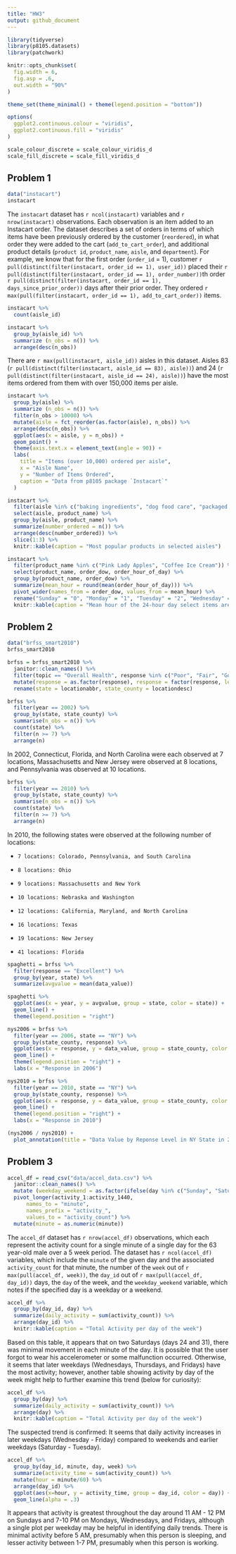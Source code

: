 ```yaml
---
title: "HW3"
output: github_document
---
```


```r
library(tidyverse)
library(p8105.datasets)
library(patchwork)

knitr::opts_chunk$set(
  fig.width = 6,
  fig.asp = .6,
  out.width = "90%"
)

theme_set(theme_minimal() + theme(legend.position = "bottom"))

options(
  ggplot2.continuous.colour = "viridis",
  ggplot2.continuous.fill = "viridis"
)

scale_colour_discrete = scale_colour_viridis_d
scale_fill_discrete = scale_fill_viridis_d
```

## Problem 1

```r
data("instacart") 
instacart
```

The `instacart` dataset has `r ncol(instacart)` variables and `r nrow(instacart)` observations. Each observation is an item added to an Instacart order. The dataset describes a set of orders in terms of which items have been previously ordered by the customer (`reordered`), in what order they were added to the cart (`add_to_cart_order`), and additional product details (`product id`, `product_name`, `aisle`, and `department`). For example, we know that for the first order (`order_id` = 1), customer `r pull(distinct(filter(instacart, order_id == 1), user_id))` placed their `r pull(distinct(filter(instacart, order_id == 1), order_number))`th order `r pull(distinct(filter(instacart, order_id == 1), days_since_prior_order))` days after their prior order. They ordered `r max(pull(filter(instacart, order_id == 1), add_to_cart_order))` items. 

```r
instacart %>% 
  count(aisle_id)

instacart %>% 
  group_by(aisle_id) %>% 
  summarize (n_obs = n()) %>% 
  arrange(desc(n_obs))
```

There are `r max(pull(instacart, aisle_id))` aisles in this dataset. Aisles 83 (`r pull(distinct(filter(instacart, aisle_id == 83), aisle))`) and 24 (`r pull(distinct(filter(instacart, aisle_id == 24), aisle))`) have the most items ordered from them with over 150,000 items per aisle. 

```r
instacart %>% 
  group_by(aisle) %>% 
  summarize (n_obs = n()) %>% 
  filter(n_obs > 10000) %>% 
  mutate(aisle = fct_reorder(as.factor(aisle), n_obs)) %>% 
  arrange(desc(n_obs)) %>% 
  ggplot(aes(x = aisle, y = n_obs)) +
  geom_point() + 
  theme(axis.text.x = element_text(angle = 90)) +
  labs(
    title = "Items (over 10,000) ordered per aisle", 
    x = "Aisle Name", 
    y = "Number of Items Ordered", 
    caption = "Data from p8105 package `Instacart`"
  ) 
```

```r
instacart %>% 
  filter(aisle %in% c("baking ingredients", "dog food care", "packaged vegetables fruits")) %>% 
  select(aisle, product_name) %>% 
  group_by(aisle, product_name) %>% 
  summarize(number_ordered = n()) %>% 
  arrange(desc(number_ordered)) %>% 
  slice(1:3) %>% 
  knitr::kable(caption = "Most popular products in selected aisles")
```

```r
instacart %>% 
  filter(product_name %in% c("Pink Lady Apples", "Coffee Ice Cream")) %>% 
  select(product_name, order_dow, order_hour_of_day) %>% 
  group_by(product_name, order_dow) %>% 
  summarize(mean_hour = round(mean(order_hour_of_day))) %>% 
  pivot_wider(names_from = order_dow, values_from = mean_hour) %>% 
  rename("Sunday" = "0", "Monday" = "1", "Tuesday" = "2", "Wednesday" = "3", "Thursday" = "4", "Friday" = "5", "Saturday" = "6") %>% 
  knitr::kable(caption = "Mean hour of the 24-hour day select items are ordered")
```

## Problem 2

```r
data("brfss_smart2010") 
brfss_smart2010

brfss = brfss_smart2010 %>% 
  janitor::clean_names() %>% 
  filter(topic == "Overall Health", response %in% c("Poor", "Fair", "Good", "Very good", "Excellent")) %>% 
  mutate(response = as.factor(response), response = factor(response, levels = c("Poor", "Fair", "Good", "Very good", "Excellent"))) %>% 
  rename(state = locationabbr, state_county = locationdesc)
```

```r
brfss %>% 
  filter(year == 2002) %>% 
  group_by(state, state_county) %>% 
  summarise(n_obs = n()) %>% 
  count(state) %>% 
  filter(n >= 7) %>% 
  arrange(n)
```

In 2002, Connecticut, Florida, and North Carolina were each observed at 7 locations, Massachusetts and New Jersey were observed at 8 locations, and Pennsylvania was observed at 10 locations. 

```r
brfss %>% 
  filter(year == 2010) %>% 
  group_by(state, state_county) %>% 
  summarise(n_obs = n()) %>% 
  count(state) %>% 
  filter(n >= 7) %>% 
  arrange(n)
```

In 2010, the following states were observed at the following number of locations: 

*     7 locations: Colorado, Pennsylvania, and South Carolina 

*     8 locations: Ohio 

*     9 locations: Massachusetts and New York 

*     10 locations: Nebraska and Washington 

*     12 locations: California, Maryland, and North Carolina 

*     16 locations: Texas 

*     19 locations: New Jersey 

*     41 locations: Florida 

```r
spaghetti = brfss %>% 
  filter(response == "Excellent") %>% 
  group_by(year, state) %>% 
  summarize(avgvalue = mean(data_value))

spaghetti %>% 
  ggplot(aes(x = year, y = avgvalue, group = state, color = state)) + 
  geom_line() +
  theme(legend.position = "right")
```

```r
nys2006 = brfss %>% 
  filter(year == 2006, state == "NY") %>% 
  group_by(state_county, response) %>% 
  ggplot(aes(x = response, y = data_value, group = state_county, color = state_county)) + 
  geom_line() +
  theme(legend.position = "right") +
  labs(x = "Response in 2006")

nys2010 = brfss %>% 
  filter(year == 2010, state == "NY") %>% 
  group_by(state_county, response) %>% 
  ggplot(aes(x = response, y = data_value, group = state_county, color = state_county)) + 
  geom_line() +
  theme(legend.position = "right") + 
  labs(x = "Response in 2010")

(nys2006 / nys2010) + 
  plot_annotation(title = "Data Value by Reponse Level in NY State in 2006 & 2010")
```

## Problem 3

```r
accel_df = read_csv("data/accel_data.csv") %>% 
  janitor::clean_names() %>% 
  mutate (weekday_weekend = as.factor(ifelse(day %in% c("Sunday", "Saturday"), "weekend", "weekday")), day = as.factor(day), day = factor(day, levels = c("Sunday", "Monday", "Tuesday", "Wednesday", "Thursday", "Friday", "Saturday"))) %>% 
  pivot_longer(activity_1:activity_1440, 
      names_to = "minute", 
      names_prefix = "activity_", 
      values_to = "activity_count") %>% 
  mutate(minute = as.numeric(minute)) 
```

The `accel_df` dataset has `r nrow(accel_df)` observations, which each represent the activity count for a single minute of a single day for the 63 year-old male over a 5 week period. The dataset has `r ncol(accel_df)` variables, which include the `minute` of the given day and the associated `activity_count` for that minute, the number of the `week` out of `r max(pull(accel_df, week))`, the `day_id` out of `r max(pull(accel_df, day_id))` days, the `day` of the week, and the `weekday_weekend` variable, which notes if the specified day is a weekday or a weekend. 

```r
accel_df %>% 
  group_by(day_id, day) %>% 
  summarize(daily_activity = sum(activity_count)) %>% 
  arrange(day_id) %>% 
  knitr::kable(caption = "Total Activity per day of the week")
```

Based on this table, it appears that on two Saturdays (days 24 and 31), there was minimal movement in each minute of the day. It is possible that the user forgot to wear his accelerometer or some malfunction occurred. Otherwise, it seems that later weekdays (Wednesdays, Thursdays, and Fridays) have the most activity; however, another table showing activity by day of the week might help to further examine this trend (below for curiosity): 

```r
accel_df %>% 
  group_by(day) %>% 
  summarize(daily_activity = sum(activity_count)) %>% 
  arrange(day) %>% 
  knitr::kable(caption = "Total Activity per day of the week")
```

The suspected trend is confirmed: It seems that daily activity increases in later weekdays (Wednesday - Friday) compared to weekends and earlier weekdays (Saturday - Tuesday). 

```r
accel_df %>% 
  group_by(day_id, minute, day, week) %>% 
  summarize(activity_time = sum(activity_count)) %>% 
  mutate(hour = minute/60) %>% 
  arrange(day_id) %>% 
  ggplot(aes(x=hour, y = activity_time, group = day_id, color = day)) +
  geom_line(alpha = .3)
```

It appears that activity is greatest throughout the day around 11 AM - 12 PM on Sundays and 7-10 PM on Mondays, Wednesdays, and Fridays, although a single plot per weekday may be helpful in identifying daily trends. There is minimal activity before 5 AM, presumably when this person is sleeping, and lesser activity between 1-7 PM, presumably when this person is working. 

